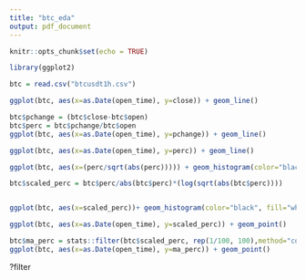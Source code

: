 ```yaml
---
title: "btc_eda"
output: pdf_document
---
```


```r
knitr::opts_chunk$set(echo = TRUE)
```

```r
library(ggplot2)
```



```r
btc = read.csv("btcusdt1h.csv")
```

```r
ggplot(btc, aes(x=as.Date(open_time), y=close)) + geom_line()
```


```r
btc$pchange = (btc$close-btc$open)
btc$perc = btc$pchange/btc$open
ggplot(btc, aes(x=as.Date(open_time), y=pchange)) + geom_line()
```

```r
ggplot(btc, aes(x=as.Date(open_time), y=perc)) + geom_line()
```

```r
ggplot(btc, aes(x=(perc/sqrt(abs(perc))))) + geom_histogram(color="black", fill="white", bins=100)
```

```r
btc$scaled_perc = btc$perc/abs(btc$perc)*(log(sqrt(abs(btc$perc))))


ggplot(btc, aes(x=scaled_perc))+ geom_histogram(color="black", fill="white", bins=100)
```

```r
ggplot(btc, aes(x=as.Date(open_time), y=scaled_perc)) + geom_point()
```



```r
btc$ma_perc = stats::filter(btc$scaled_perc, rep(1/100, 100),method="convolution", sides=2)
ggplot(btc, aes(x=as.Date(open_time), y=ma_perc)) + geom_point()

```

?filter

